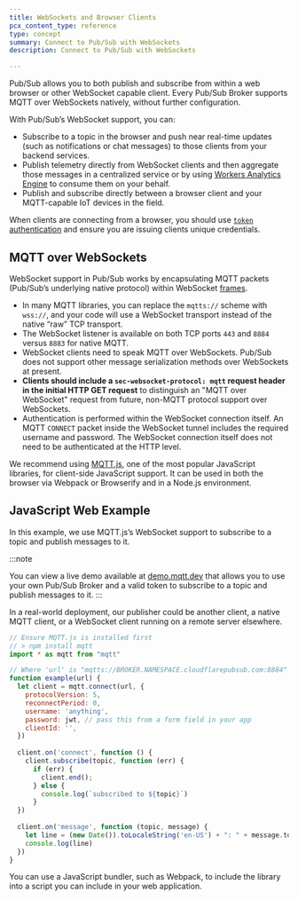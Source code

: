 ```yaml
---
title: WebSockets and Browser Clients
pcx_content_type: reference
type: concept
summary: Connect to Pub/Sub with WebSockets
description: Connect to Pub/Sub with WebSockets

---
```


Pub/Sub allows you to both publish and subscribe from within a web browser or other WebSocket capable client. Every Pub/Sub Broker supports MQTT over WebSockets natively, without further configuration.

With Pub/Sub’s WebSocket support, you can:

* Subscribe to a topic in the browser and push near real-time updates (such as notifications or chat messages) to those clients from your backend services.
* Publish telemetry directly from WebSocket clients and then aggregate those messages in a centralized service or by using [Workers Analytics Engine](https://blog.cloudflare.com/workers-analytics-engine/) to consume them on your behalf.
* Publish and subscribe directly between a browser client and your MQTT-capable IoT devices in the field.

When clients are connecting from a browser, you should use [`token` authentication](/pub-sub/platform/authentication-authorization/) and ensure you are issuing clients unique credentials.

## MQTT over WebSockets

WebSocket support in Pub/Sub works by encapsulating MQTT packets (Pub/Sub’s underlying native protocol) within WebSocket [frames](https://developer.mozilla.org/en-US/docs/Web/API/WebSockets_API/Writing_WebSocket_servers#exchanging_data_frames).

* In many MQTT libraries, you can replace the `mqtts://` scheme with `wss://`, and your code will use a WebSocket transport instead of the native “raw” TCP transport.
* The WebSocket listener is available on both TCP ports `443` and `8884` versus `8883` for native MQTT.
* WebSocket clients need to speak MQTT over WebSockets. Pub/Sub does not support other message serialization methods over WebSockets at present.
* **Clients should include a `sec-websocket-protocol: mqtt` request header in the initial HTTP GET request** to distinguish an "MQTT over WebSocket" request from future, non-MQTT protocol support over WebSockets.
* Authentication is performed within the WebSocket connection itself. An MQTT `CONNECT` packet inside the WebSocket tunnel includes the required username and password. The WebSocket connection itself does not need to be authenticated at the HTTP level.

We recommend using [MQTT.js](https://github.com/mqttjs/MQTT.js), one of the most popular JavaScript libraries, for client-side JavaScript support. It can be used in both the browser via Webpack or Browserify and in a Node.js environment.

## JavaScript Web Example

In this example, we use MQTT.js’s WebSocket support to subscribe to a topic and publish messages to it.

:::note

You can view a live demo available at [demo.mqtt.dev](http://demo.mqtt.dev) that allows you to use your own Pub/Sub Broker and a valid token to subscribe to a topic and publish messages to it. 
:::

In a real-world deployment, our publisher could be another client, a native MQTT client, or a WebSocket client running on a remote server elsewhere.

```js
// Ensure MQTT.js is installed first
// > npm install mqtt
import * as mqtt from "mqtt"

// Where 'url' is "mqtts://BROKER.NAMESPACE.cloudflarepubsub.com:8884"
function example(url) {
  let client = mqtt.connect(url, {
    protocolVersion: 5,
    reconnectPeriod: 0,
    username: 'anything',
    password: jwt, // pass this from a form field in your app
    clientId: '',
  })
  
  client.on('connect', function () {
    client.subscribe(topic, function (err) {
      if (err) {
        client.end();
      } else {
        console.log(`subscribed to ${topic}`)
      }
  })
  
  client.on('message', function (topic, message) {
    let line = (new Date()).toLocaleString('en-US') + ": " + message.toString() + "\n";
    console.log(line)
  })
}
```

You can use a JavaScript bundler, such as Webpack, to include the library into a script you can include in your web application.
